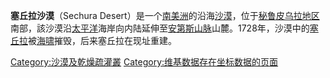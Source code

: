 {{Expand language|1=en|time=2021-02-01T06:07:56+00:00}}
{{Infobox ecoregion
|name =  塞丘拉沙漠 (NT1315)
|image = 
|image_size =
|image_alt = 
|caption = 
|map=Ecoregion NT1315.svg
|map_alt =
|map_caption = 
|biogeographic_realm = [[新热带界|新热带界]]
|biome = [[荒漠和干燥疏灌丛|荒漠和干燥疏灌丛]]
|border = [[阿他加馬沙漠|阿他加馬沙漠]]
|border1 = {{link-en|Central Andean dry puna}}
|border2 = {{link-en|Central Andean puna}}
|border3 = {{link-en|Central Andean wet puna}}
|border4 = {{link-en|Cordillera Central páramo}}
|border5 = [[亚马孙侧云加林|亚马孙侧云加林]]
|border6 = {{link-en|Tumbes-Piura dry forests}}
|animals =
|bird_species =
|mammal_species =
|area = 5000
|country = [[秘鲁|秘鲁]]
|elevation =
|coordinates = {{coord|7|45|55.52|S|78|43|40.9|W|source:itwiki_region:PE|display=it}}
|geology =
|rivers =
|climate = 
|soil =
|conservation =
|global200 = 
|habitat_loss =
|habitat_loss_ref =
|protected =
|protected_ref =
}}

'''塞丘拉沙漠'''（Sechura Desert）是一个[[南美洲|南美洲]]的沿海[[沙漠|沙漠]]，位于[[秘鲁|秘鲁]][[皮乌拉地区|皮乌拉地区]]南部，該沙漠沿[[太平洋|太平洋]]海岸向内陆延伸至[[安第斯山脉|安第斯山脉]]山麓。1728年，沙漠中的[[塞丘拉|塞丘拉]]被[[海啸|海啸]]摧毁，后来塞丘拉在现址重建。

{{荒漠}}
[[Category:沙漠及乾燥疏灌叢|Category:沙漠及乾燥疏灌叢]]
[[Category:维基数据存在坐标数据的页面|Category:维基数据存在坐标数据的页面]]